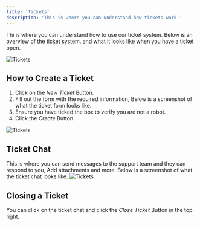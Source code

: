 ```yaml
---
title: 'Tickets'
description: 'This is where you can understand how tickets work.'
---
```


Thi is where you can understand how to use our ticket system. Below is an overview of the ticket system. and what it looks like when you have a ticket open.

![Tickets](/media/ticket-overview.png)

## How to Create a Ticket

1. Click on the *New Ticket* Button.
2. Fill out the form with the required information, Below is a screenshot of what the ticket form looks like.
3. Ensure you have ticked the box to verify you are not a robot.
4. Click the *Create* Button.


![Tickets](/media/creating-a-ticket.png)


## Ticket Chat
This is where you can send messages to the support team and they can respond to you, Add attachments and more. Below is a screenshot of what the ticket chat looks like. 
![Tickets](/media/ticket-chat.png)

## Closing a Ticket

You can click on the ticket chat and click the *Close Ticket* Button in the top right.